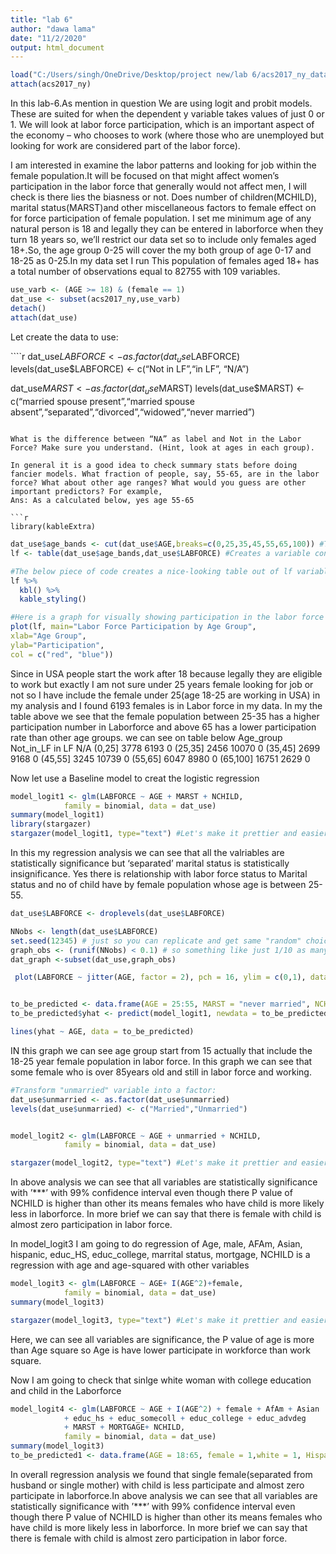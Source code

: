 ---
title: "lab 6"
author: "dawa lama"
date: "11/2/2020"
output: html_document
---
```{r}
load("C:/Users/singh/OneDrive/Desktop/project new/lab 6/acs2017_ny_data.RData")
attach(acs2017_ny)
```
In this lab-6.As mention in question We are using logit and probit models. These are suited for when the dependent y variable takes values of just 0 or 1. We will look at labor force participation, which is an important aspect of the economy – who chooses to work (where those who are unemployed but looking for work are considered part of the labor force).

I am interested in examine the labor patterns and looking for job within the female population.It will be focused on that might affect women’s participation in the labor force that generally would not affect men, I will check is there lies the biasness or not.  Does number of children(MCHILD), marital status(MARST)and other miscellaneous factors to female effect on for force participation of female population. I set me minimum age of any natural person is 18 and legally they can be entered in laborforce when they turn 18 years so, we’ll restrict our data set so to include only females aged 18+.So, the age group 0-25 will cover the my both group of age 0-17 and 18-25 as 0-25.In my data set I run  This population of females aged 18+ has a total number of observations equal to 82755 with 109 variables.



```{r}
use_varb <- (AGE >= 18) & (female == 1) 
dat_use <- subset(acs2017_ny,use_varb) 
detach()
attach(dat_use)
```

Let create the data to use:

````{r }
dat_use$LABFORCE <- as.factor(dat_use$LABFORCE)
levels(dat_use$LABFORCE) <- c("Not in LF","in LF", "N/A")

dat_use$MARST <- as.factor(dat_use$MARST)
levels(dat_use$MARST) <- c("married spouse present","married spouse absent","separated","divorced","widowed","never married")
```

What is the difference between “NA” as label and Not in the Labor Force? Make sure you understand. (Hint, look at ages in each group).

In general it is a good idea to check summary stats before doing fancier models. What fraction of people, say, 55-65, are in the labor force? What about other age ranges? What would you guess are other important predictors? For example,
Ans: As a calculated below, yes age 55-65 

```{r}
library(kableExtra)
```

```{r}
dat_use$age_bands <- cut(dat_use$AGE,breaks=c(0,25,35,45,55,65,100)) #This piece of code allows to divide the variable into continues data form.
lf <- table(dat_use$age_bands,dat_use$LABFORCE) #Creates a variable containing a table of participation in the labor force by age group.

#The below piece of code creates a nice-looking table out of lf variable we created:
lf %>% 
  kbl() %>%
  kable_styling()
```
```{r}
#Here is a graph for visually showing participation in the labor force by age group:
plot(lf, main="Labor Force Participation by Age Group",
xlab="Age Group",
ylab="Participation", 
col = c("red", "blue"))
```
Since in USA people start the work after 18 because legally they are eligible to work but exactly I am not sure under 25 years female looking for job or not so I have include the female under 25(age 18-25 are working in USA) in my analysis and I found 6193 females is in Labor force in my data. In my the table above we see that the female population between 25-35 has a higher participation number in Laborforce and  above 65 has a lower participation rate than other age groups. we can see on table below
Age_group	   Not_in_LF	in LF   	N/A
(0,25]	       3778	      6193	  0
(25,35]	       2456      	10070	  0
(35,45]	       2699	      9168   	0
(45,55]	       3245	      10739	  0
(55,65]      	 6047	      8980	  0
(65,100]    	16751	      2629	  0



Now let use a Baseline model to creat the logistic regression
```{r}
model_logit1 <- glm(LABFORCE ~ AGE + MARST + NCHILD,
            family = binomial, data = dat_use)
summary(model_logit1)
library(stargazer)
stargazer(model_logit1, type="text") #Let's make it prettier and easier to interpret. 

```
In this my regression analysis we can see that all the valriables are statistically significance but  'separated' marital status is statistically insignificance. Yes there is relationship with labor force status to Marital status and no of child have by female population whose age is between 25-55.


```{r}

dat_use$LABFORCE <- droplevels(dat_use$LABFORCE)

NNobs <- length(dat_use$LABFORCE)
set.seed(12345) # just so you can replicate and get same "random" choices
graph_obs <- (runif(NNobs) < 0.1) # so something like just 1/10 as many obs
dat_graph <-subset(dat_use,graph_obs)  

 plot(LABFORCE ~ jitter(AGE, factor = 2), pch = 16, ylim = c(0,1), data = dat_graph, main = "Labor Force Participation by Age", xlab = "Age", ylab = "Labor Force Status", col = c("green","red"))


to_be_predicted <- data.frame(AGE = 25:55, MARST = "never married", NCHILD = 1)
to_be_predicted$yhat <- predict(model_logit1, newdata = to_be_predicted)

lines(yhat ~ AGE, data = to_be_predicted)
```
IN this graph we can see age group start from 15 actually that include the 18-25 year female population in labor force. In this graph we can see that some female who is over 85years old and still in labor force and working.


```{r}
#Transform "unmarried" variable into a factor:
dat_use$unmarried <- as.factor(dat_use$unmarried)
levels(dat_use$unmarried) <- c("Married","Unmarried")


model_logit2 <- glm(LABFORCE ~ AGE + unmarried + NCHILD,
            family = binomial, data = dat_use)

stargazer(model_logit2, type="text") #Let's make it prettier and easier to interpret
```
In above analysis we can see that all variables are statistically significance with '***' with 99% confidence interval even though there P value of NCHILD is higher than other its means females who have child is more likely less in laborforce. In more brief we can say that there is female with child is almost zero participation in labor force.

In model_logit3 I am going to do regression of Age, male, AFAm, Asian, hispanic, educ_HS, educ_college, marrital status, mortgage, NCHILD  is  a regression with age and age-squared with other variables

```{r}
model_logit3 <- glm(LABFORCE ~ AGE+ I(AGE^2)+female,
            family = binomial, data = dat_use)
summary(model_logit3)
```
```{r}
stargazer(model_logit3, type="text") #Let's make it prettier and easier to interpret
```
Here, we can see all variables are significance, the P value of age is more than Age square so Age is have lower participate in workforce than work square.

Now I am going to check that  sinlge white woman with college education and child in the Laborforce

```{r}
model_logit4 <- glm(LABFORCE ~ AGE + I(AGE^2) + female + AfAm + Asian  + Hispanic 
            + educ_hs + educ_somecoll + educ_college + educ_advdeg 
            + MARST + MORTGAGE+ NCHILD,
            family = binomial, data = dat_use)
summary(model_logit3)
to_be_predicted1 <- data.frame(AGE = 18:65, female = 1,white = 1, Hispanic = 0, AfAm =0, educ_hs = 0, educ_college = 1, educ_advdeg = 0 , NCHILD=1, MARST = "separated","divorced","widowed","never married" , MORTGAGE = "Yes, mortgaged/ deed of trust or similar debt" , Asian = 0 , educ_somecoll = 0)
```
In overall regression analysis we found that single female(separated from husband or single mother) with child is less participate and almost zero participate in laborforce.In above analysis we can see that all variables are statistically significance with '***' with 99% confidence interval even though there P value of NCHILD is higher than other its means females who have child is more likely less in laborforce. In more brief we can say that there is female with child is almost zero participation in labor force.
